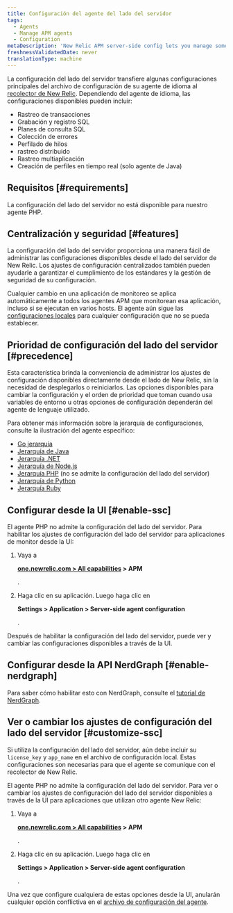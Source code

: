```yaml
---
title: Configuración del agente del lado del servidor
tags:
  - Agents
  - Manage APM agents
  - Configuration
metaDescription: 'New Relic APM server-side config lets you manage some agent settings from the New Relic side, instead of the agent config file.'
freshnessValidatedDate: never
translationType: machine
---
```


La configuración del lado del servidor transfiere algunas configuraciones principales del archivo de configuración de su agente de idioma al [recolector de New Relic](/docs/accounts-partnerships/education/getting-started-new-relic/glossary#collector). Dependiendo del agente de idioma, las configuraciones disponibles pueden incluir:

* Rastreo de transacciones
* Grabación y registro SQL
* Planes de consulta SQL
* Colección de errores
* Perfilado de hilos
* rastreo distribuido
* Rastreo multiaplicación
* Creación de perfiles en tiempo real (solo agente de Java)

## Requisitos [#requirements]

La configuración del lado del servidor no está disponible para nuestro agente PHP.

## Centralización y seguridad [#features]

La configuración del lado del servidor proporciona una manera fácil de administrar las configuraciones disponibles desde el lado del servidor de New Relic. Los ajustes de configuración centralizados también pueden ayudarle a garantizar el cumplimiento de los estándares y la gestión de seguridad de su configuración.

Cualquier cambio en una aplicación de monitoreo se aplica automáticamente a todos los agentes APM que monitorean esa aplicación, incluso si se ejecutan en varios hosts. El agente aún sigue las [configuraciones locales](/docs/agents/manage-apm-agents/configuration/configure-agent) para cualquier configuración que no se pueda establecer.

## Prioridad de configuración del lado del servidor [#precedence]

Esta característica brinda la conveniencia de administrar los ajustes de configuración disponibles directamente desde el lado de New Relic, sin la necesidad de desplegarlos o reiniciarlos. Las opciones disponibles para cambiar la configuración y el orden de prioridad que toman cuando usa variables de entorno u otras opciones de configuración dependerán del agente de lenguaje utilizado.

Para obtener más información sobre la jerarquía de configuraciones, consulte la ilustración del agente específico:

* [Go jerarquía](/docs/agents/go-agent/instrumentation/go-agent-configuration#options)
* [Jerarquía de Java](/docs/agents/java-agent/configuration/java-agent-configuration-config-file#config-options-precedence)
* [Jerarquía .NET](/docs/agents/net-agent/installation-configuration/net-agent-configuration#config-options-precedence)
* [Jerarquía de Node.js](/docs/agents/nodejs-agent/installation-configuration/configuring-nodejs#hierarchy)
* [Jerarquía PHP](/docs/agents/php-agent/configuration/php-agent-configuration#config-options-precedence) (no se admite la configuración del lado del servidor)
* [Jerarquía de Python](/docs/agents/python-agent/installation-configuration/python-agent-configuration#options)
* [Jerarquía Ruby](/docs/agents/ruby-agent/installation-configuration/ruby-agent-configuration#Options)

## Configurar desde la UI [#enable-ssc]

El agente PHP no admite la configuración del lado del servidor. Para habilitar los ajustes de configuración del lado del servidor para aplicaciones de monitor desde la UI:

1. Vaya a

   <DoNotTranslate>**[one.newrelic.com > All capabilities](https://one.newrelic.com/all-capabilities) > APM**</DoNotTranslate>

   .

2. Haga clic en su aplicación. Luego haga clic en

   <DoNotTranslate>**Settings > Application > Server-side agent configuration**</DoNotTranslate>

   .

Después de habilitar la configuración del lado del servidor, puede ver y cambiar las configuraciones disponibles a través de la UI.

## Configurar desde la API NerdGraph [#enable-nerdgraph]

Para saber cómo habilitar esto con NerdGraph, consulte el [tutorial de NerdGraph](/docs/apis/nerdgraph/examples/apm-config-nerdgraph).

## Ver o cambiar los ajustes de configuración del lado del servidor [#customize-ssc]

Si utiliza la configuración del lado del servidor, aún debe incluir su `license_key` y `app_name` en el archivo de configuración local. Estas configuraciones son necesarias para que el agente se comunique con el recolector de New Relic.

El agente PHP no admite la configuración del lado del servidor. Para ver o cambiar los ajustes de configuración del lado del servidor disponibles a través de la UI para aplicaciones que utilizan otro agente New Relic:

1. Vaya a

   <DoNotTranslate>**[one.newrelic.com > All capabilities](https://one.newrelic.com/all-capabilities) > APM**</DoNotTranslate>

   .

2. Haga clic en su aplicación. Luego haga clic en

   <DoNotTranslate>**Settings > Application > Server-side agent configuration**</DoNotTranslate>

   .

Una vez que configure cualquiera de estas opciones desde la UI, anularán cualquier opción conflictiva en el [archivo de configuración del agente](#precedence).